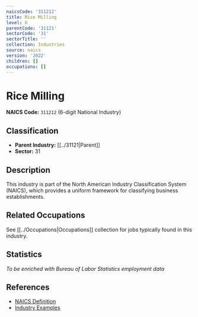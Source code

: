 ```yaml
---
naicsCode: '311212'
title: Rice Milling
level: 6
parentCode: '31121'
sectorCode: '31'
sectorTitle: ''
collection: Industries
source: naics
version: '2022'
children: []
occupations: []
---
```

# Rice Milling

**NAICS Code:** `311212` (6-digit National Industry)

## Classification

- **Parent Industry:** [[../31121|Parent]]
- **Sector:** 31

## Description

This industry is part of the North American Industry Classification System (NAICS), which provides a uniform framework for classifying business establishments.

## Related Occupations

See [[../Occupations|Occupations]] collection for jobs typically found in this industry.

## Statistics

*To be enriched with Bureau of Labor Statistics employment data*

## References

- [NAICS Definition](https://www.census.gov/naics/)
- [Industry Examples](https://www.census.gov/naics/2022NAICS/)
